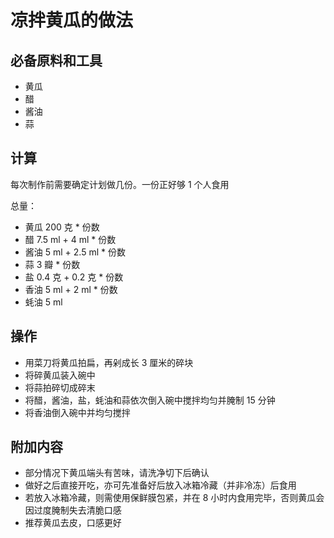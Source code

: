 # 凉拌黄瓜的做法

## 必备原料和工具

* 黄瓜
* 醋
* 酱油
* 蒜

## 计算

每次制作前需要确定计划做几份。一份正好够 1 个人食用

总量：

* 黄瓜 200 克  * 份数
* 醋 7.5 ml + 4 ml * 份数
* 酱油 5 ml + 2.5 ml * 份数
* 蒜 3 瓣 * 份数
* 盐 0.4 克 + 0.2 克 * 份数
* 香油 5 ml + 2 ml * 份数
* 蚝油 5 ml

## 操作

* 用菜刀将黄瓜拍扁，再剁成长 3 厘米的碎块
* 将碎黄瓜装入碗中
* 将蒜拍碎切成碎末
* 将醋，酱油，盐，蚝油和蒜依次倒入碗中搅拌均匀并腌制 15 分钟
* 将香油倒入碗中并均匀搅拌

## 附加内容

* 部分情况下黄瓜端头有苦味，请洗净切下后确认
* 做好之后直接开吃，亦可先准备好后放入冰箱冷藏（并非冷冻）后食用
* 若放入冰箱冷藏，则需使用保鲜膜包紧，并在 8 小时内食用完毕，否则黄瓜会因过度腌制失去清脆口感
* 推荐黄瓜去皮，口感更好


